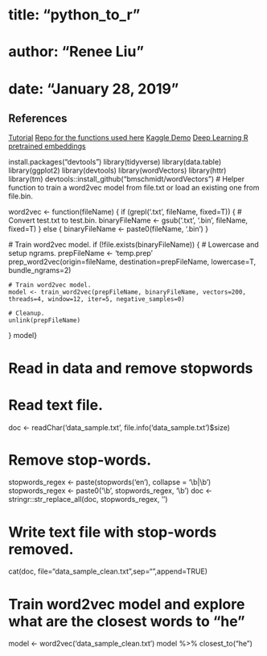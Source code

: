 # title: "python_to_r"
# author: "Renee Liu"
# date: "January 28, 2019"


## References
[Tutorial](https://gist.github.com/primaryobjects/8038d345aae48ae48988906b0525d175)
[Repo for the functions used here](https://github.com/bmschmidt/wordVectors)
[Kaggle Demo](https://www.kaggle.com/rtatman/gender-bias-in-word-embeddings/notebook)
[Deep Learning R pretrained embeddings](https://jjallaire.github.io/deep-learning-with-r-notebooks/notebooks/6.1-using-word-embeddings.nb.html)

install.packages("devtools")
library(tidyverse)
library(data.table)
library(ggplot2)
library(devtools)
library(wordVectors)
library(httr)
library(tm)
devtools::install_github("bmschmidt/wordVectors")
# Helper function to train a word2vec model from file.txt or load an existing one from file.bin.

word2vec <- function(fileName) {
  if (grepl('.txt', fileName, fixed=T)) {
    # Convert test.txt to test.bin.
    binaryFileName <- gsub('.txt', '.bin', fileName, fixed=T)
  }
  else {
    binaryFileName <- paste0(fileName, '.bin')
  }
  
   # Train word2vec model.
  if (!file.exists(binaryFileName)) {
    # Lowercase and setup ngrams.
    prepFileName <- 'temp.prep'
    prep_word2vec(origin=fileName, destination=prepFileName, lowercase=T, bundle_ngrams=2)
    
    # Train word2vec model.
    model <- train_word2vec(prepFileName, binaryFileName, vectors=200, threads=4, window=12, iter=5, negative_samples=0)
    
    # Cleanup.
    unlink(prepFileName)
  }
  model}

# Read in data and remove stopwords
# Read text file.
doc <- readChar('data_sample.txt', file.info('data_sample.txt')$size)

# Remove stop-words.
stopwords_regex <- paste(stopwords('en'), collapse = '\\b|\\b')
stopwords_regex <- paste0('\\b', stopwords_regex, '\\b')
doc <- stringr::str_replace_all(doc, stopwords_regex, '')

# Write text file with stop-words removed.
cat(doc, file="data_sample_clean.txt",sep="\n",append=TRUE)

# Train word2vec model and explore what are the closest words to "he"
model <- word2vec('data_sample_clean.txt')
model %>% closest_to("he")

